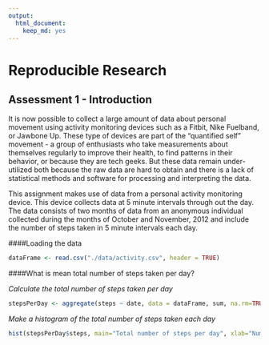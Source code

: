 ```yaml
---
output:
  html_document:
    keep_md: yes
---
```

Reproducible Research
=====================




Assessment 1 - Introduction
---------------------------


It is now possible to collect a large amount of data about personal movement using activity monitoring devices such as a Fitbit, Nike Fuelband, or Jawbone Up. These type of devices are part of the "quantified self" movement - a group of enthusiasts who take measurements about themselves regularly to improve their health, to find patterns in their behavior, or because they are tech geeks. But these data remain under-utilized both because the raw data are hard to obtain and there is a lack of statistical methods and software for processing and interpreting the data.

This assignment makes use of data from a personal activity monitoring device. This device collects data at 5 minute intervals through out the day. The data consists of two months of data from an anonymous individual collected during the months of October and November, 2012 and include the number of steps taken in 5 minute intervals each day.


####Loading the data

```r

dataFrame <- read.csv("./data/activity.csv", header = TRUE)

```



####What is mean total number of steps taken per day?


*Calculate the total number of steps taken per day*

```r

stepsPerDay <- aggregate(steps ~ date, data = dataFrame, sum, na.rm=TRUE)

```

*Make a histogram of the total number of steps taken each day*

```r

hist(stepsPerDay$steps, main="Total number of steps per day", xlab="Number of steps", ylab= "Frequency in minutes", plot=TRUE)

```